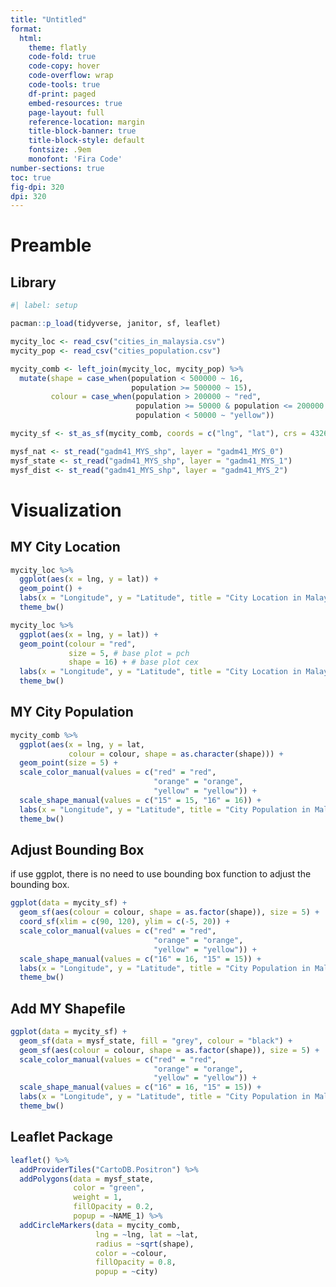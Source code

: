 ```yaml
---
title: "Untitled"
format: 
  html:
    theme: flatly
    code-fold: true
    code-copy: hover
    code-overflow: wrap
    code-tools: true
    df-print: paged
    embed-resources: true
    page-layout: full
    reference-location: margin
    title-block-banner: true
    title-block-style: default
    fontsize: .9em
    monofont: 'Fira Code'
number-sections: true
toc: true
fig-dpi: 320
dpi: 320
---
```


# Preamble

## Library

```r
#| label: setup

pacman::p_load(tidyverse, janitor, sf, leaflet)

mycity_loc <- read_csv("cities_in_malaysia.csv")
mycity_pop <- read_csv("cities_population.csv") 

mycity_comb <- left_join(mycity_loc, mycity_pop) %>% 
  mutate(shape = case_when(population < 500000 ~ 16, 
                           population >= 500000 ~ 15),
         colour = case_when(population > 200000 ~ "red", 
                            population >= 50000 & population <= 200000 ~ "orange",
                            population < 50000 ~ "yellow"))

mycity_sf <- st_as_sf(mycity_comb, coords = c("lng", "lat"), crs = 4326)

mysf_nat <- st_read("gadm41_MYS_shp", layer = "gadm41_MYS_0")
mysf_state <- st_read("gadm41_MYS_shp", layer = "gadm41_MYS_1")
mysf_dist <- st_read("gadm41_MYS_shp", layer = "gadm41_MYS_2")

```


# Visualization


## MY City Location

```r
mycity_loc %>% 
  ggplot(aes(x = lng, y = lat)) +
  geom_point() + 
  labs(x = "Longitude", y = "Latitude", title = "City Location in Malaysia") + 
  theme_bw()

mycity_loc %>% 
  ggplot(aes(x = lng, y = lat)) +
  geom_point(colour = "red", 
             size = 5, # base plot = pch
             shape = 16) + # base plot cex
  labs(x = "Longitude", y = "Latitude", title = "City Location in Malaysia") + 
  theme_bw()
```



## MY City Population

```r
mycity_comb %>% 
  ggplot(aes(x = lng, y = lat, 
             colour = colour, shape = as.character(shape))) + 
  geom_point(size = 5) + 
  scale_color_manual(values = c("red" = "red", 
                                "orange" = "orange", 
                                "yellow" = "yellow")) + 
  scale_shape_manual(values = c("15" = 15, "16" = 16)) +
  labs(x = "Longitude", y = "Latitude", title = "City Population in Malaysia") + 
  theme_bw()
```


## Adjust Bounding Box

if use ggplot, there is no need to use bounding box function to adjust the bounding box. 

```r
ggplot(data = mycity_sf) +
  geom_sf(aes(colour = colour, shape = as.factor(shape)), size = 5) +
  coord_sf(xlim = c(90, 120), ylim = c(-5, 20)) +
  scale_color_manual(values = c("red" = "red", 
                                "orange" = "orange", 
                                "yellow" = "yellow")) +
  scale_shape_manual(values = c("16" = 16, "15" = 15)) +
  labs(x = "Longitude", y = "Latitude", title = "City Population in Malaysia") +
  theme_bw()
```


## Add MY Shapefile

```r
ggplot(data = mycity_sf) +
  geom_sf(data = mysf_state, fill = "grey", colour = "black") +
  geom_sf(aes(colour = colour, shape = as.factor(shape)), size = 5) +
  scale_color_manual(values = c("red" = "red", 
                                "orange" = "orange", 
                                "yellow" = "yellow")) +
  scale_shape_manual(values = c("16" = 16, "15" = 15)) +
  labs(x = "Longitude", y = "Latitude", title = "City Population in Malaysia") +
  theme_bw()
```


## Leaflet Package

```r
leaflet() %>% 
  addProviderTiles("CartoDB.Positron") %>% 
  addPolygons(data = mysf_state,  
              color = "green", 
              weight = 1, 
              fillOpacity = 0.2, 
              popup = ~NAME_1) %>% 
  addCircleMarkers(data = mycity_comb, 
                   lng = ~lng, lat = ~lat, 
                   radius = ~sqrt(shape), 
                   color = ~colour, 
                   fillOpacity = 0.8, 
                   popup = ~city)
```

